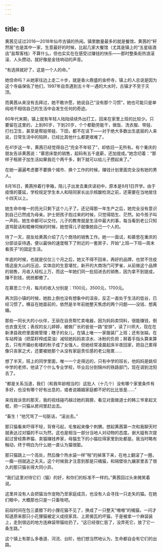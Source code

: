 ```yaml
---
---
---
```

title: 8
---





黄茜见证过2016—2018年仙市古镇的热闹。镇里数量最多的就是餐馆，黄茜的“轩然居”也是其中一家，生意最好的时候，比起几家大餐馆（尤其是镇上的“五星级酒店”盐帮客栈）不算什么，但也实实在在感受过赚钱的快乐——那时整条街热浪滚滚、人头攒动，就好像是金钱响动的声音。

“有选择就好了，这是一个人的命。”

她信命吗？从她家往边上走二十步，就是香火鼎盛的金桥寺，镇上的人总说是因为这个寺庙保佑了他们，1997年自贡遇到五十年一遇的大水时，古镇才不至于灭顶。

而黄茜从来没有去拜过，她不敢许愿，她说自己“没有那个习惯”，她也可能只是单纯地不相信自己的生活中会发生任何的奇迹。

80年代末期，镇上就有年轻人陆陆续续外出打工，回来在家里上班的比较少。只要留在这里的，上到80岁，下到20岁，个个都勤劳能干，做饭、洗衣服、带娃、打扫卫生，甚至是帮娃带娃、下田，都不在话下——对于绝大多数出生底层的人来说，日常生活中的陷阱，已经比其他什么都更艰难了。

在41岁这一年，黄茜已经觉得自己“完全不年轻了”，却依旧一无所有。有个重庆的朋友告诉黄茜说：“慕思床垫的销售，起码有五千底薪，还加提成。”她念叨着：“那样子租房子加生活如果我花个两千多，剩下就可以给儿子攒起来了。”

在她一遍遍考虑要不要换个城市、换个工作的时候，赚钱计划里面完全没有她的男人。

8月16日，黄茜拎着行李箱，陪儿子出发去重庆读初中，原本是9月1日开学。由于疫情的蔓延，学校规定学生本人和陪同家长出示核酸检测之前，还需要在当地居住十四天以上。

她生命中唯一的亮光只剩下这个儿子了。还记得那一年生产之后，她完全没有意识到自己已然成为母亲。护士把孩子抱过来的时候，只觉得陌生、茫然。如今孩子叫一声妈，她生命都可以交付。儿子的教育就是生活中最大的事，每当看到老公只知道骂脏话和棍棒伺候的时候，她觉得儿子就像她自己一个人的。

待了一天，朋友给黄茜介绍了几个商场的销售工作。她一一面试，和慕思在重庆的分部谈妥待遇，便以最快的速度租下了附近的一套房子，开始“上班—下班—周末看孩子”的固定生活。

年底的时候，也就是仅仅三个月之后，她又不得不回来，再好的品牌，也禁不住疫情这座大山的压迫，实体店的生意堪忧，新开的大商场门可罗雀，从前做这个品牌的销售，月收入轻松上万，而这一年她们同一批招进去的销售，因为拿不到提成，赚不到钱，统统都撤了。

在慕思三个月，每月的收入分别是：1100元，3500元，1700元。

再次回小镇的时候，她脸上倒也没有想象中的沮丧，反正一直处于生活的低谷，已经习惯了。横亘在她面前的，依然是半年前她整天焦虑的两个问题——没钱、想离婚。

那些一同长大的小伙伴，王丽在自贡帮忙卖电器，因为妈妈卖饲料，很能赚钱，倒也衣食无忧；表叔的女儿婷婷，被做厂长的爸爸一路“安排”，读了川师大，现在在新津县政府里面做管理；瞎子的女儿，在镇上唯一一家服装厂上班；还有张娟，在车站榨油（把菜籽榨成菜油）减轻她妈妈卖凉水、冰粉的负担；掰着手指头算来算去，只有开婚纱影楼的秋子成了女强人，但她经常凌晨起床半夜回家，把自己累得像只丧家之犬，还要被她那个从没有家庭责任感的老公拖累……

想了半天，班上的同学里面，唯一一个走得远的，只有中学的班长，他妈妈是姚坝中学的老师，他读了个什么专业学校，毕业后分到锦州的铁路部门，现在调到沈阳去了。

“都是关系当道，我们（和我年龄相当的）这批人（十几个）没有哪个家里条件有多好，也没有哪个好有出息的，或者说婚姻家庭都不好的比比皆是……”

来找我诉苦的那天，我的视线碰巧越过她的肩膀，看见对面做道士的韩三爷拿起叉棍，把一只猫从房间里赶出去。

“畜生！”他咒骂了一句脏话，“滚出去。”

那只猫看来吓得不轻，背脊弓起，毛奓起来像个刺猬。想起黄茜第一次和我聊天时就表达过对猫的不以为然，这也是相当一部分当地人对动物的态度。谢大姐有次提起过曾经靠养猫、卖猫赚钱养家，母猫生下的小猫拉得家里到处都是。我当时略有触动，终于明白为什么她一直认为猫很脏。

那只猫跳上一个高处，然后像个热水袋一样“啪”的掉落下来，在地上翻滚了一圈，一瘸一拐就逃之夭夭。这个时候我才注意到那是只橘猫，和隔壁徐九孃家里丢了很久的那只猫长得大同小异。

“我们这里对待它们（猫）的好，和你们的标准不一样的。”黄茜回过头来微笑着说。

这里并没有人会把猫当作宠物乃至家庭成员，也没有人会寻找一只走失的猫。在她们眼中，大概那也只是一只畜牲吧。

前段时间在包三婆膝下的小狸花猫不见了，换成了一只整天“嗷嗷”的橘猫，一问才知道原来那只小花狸猫被定义成挠家具、上房揭瓦的坏猫，于是被拿一个麻袋装上，走到很远的地方连麻袋带猫给扔了。“这已经很仁慈了，没弄死它，放了它一条生路。”

这个镇上有那么多巷道、河流、台阶，他们想当然地认为，生命都自会有它们的出路。